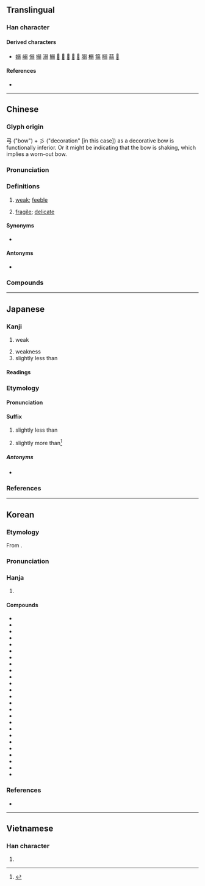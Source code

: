 {{character info}}
==Translingual==
{{stroke order|strokes=10}}

===Han character===
{{Han char|rn=57|rad=弓|as=07|sn=10|four=17127|canj=NMNIM|ids=⿰⿹弓冫⿹弓冫(GHTJ),⿰⿹弓⿱丿丿⿹弓⿱丿丿(KV)}}

====Derived characters====
* [[嫋]] [[嵶]] [[愵]] [[搦]] [[溺]] [[鰯]] [[𪝟]] [[𠺁]] [[𡎳]] [[𡲳]] [[𢞔]] [[䐞]] [[榒]] [[篛]] [[糑]] [[蒻]] [[𦩸]]

====References====
* {{Han ref|kx=0358.240|dkj=09791|dj=0675.170|hdz=20996.160|uh=5F31|ud=24369|bh=AE7A|bd=44666}}

----

==Chinese==
{{zh-forms|ss=⿹弓冫|alt=𢐅}}

===Glyph origin===
{{Han etym}}
弓 ("bow") + 彡 ("decoration" [in this case]) as a decorative bow is functionally inferior. Or it might be indicating that the bow is shaking, which implies a worn-out bow.

===Pronunciation===
{{zh-pron
|m=ruò
|m-s=
|c=joek6
|c-t=
|g=
|h=pfs=ngio̍k
|mb=ngiŏ̤
|md=iŏk
|mn=kh:jio̍h/qz,tp,xm:lio̍h/kh:jio̍k/qz,tp,xm:lio̍k/twvk,zz:jia̍k
|mn_note=jio̍h/lio̍h - vernacular; jio̍k/lio̍k/jia̍k - literary
|mn-t=riag8
|w=5zaq
|x=
|ma=y
|mc=y
|oc=y
|cat=a
}}

===Definitions===
{{zh-hanzi}}

# [[weak]]; [[feeble]]
#: {{zh-x|軟弱|weak, feeble}}
# [[fragile]]; [[delicate]]

====Synonyms====
* {{sense|weak}}
{{zh-syn-saurus|微弱}}

====Antonyms====
* {{sense|weak}} {{zh-l|強}}

===Compounds===
{{zh-der|弱肉強食|恃強凌弱|兼弱攻昧|恃強欺弱|弱項|幼弱|孱弱|弱者|單弱|弱化|以強陵弱|弱小|彊幹弱枝|弱兵|強弱懸殊|怯弱|不弱如|弱質|孤弱|弱酸|微弱|彊本弱末|強本弱枝|強弱|弱齡|弱點|弱翰|弱疾|弱水之隔|弱水三千|弱水|弱植|弱智|弱息|弱怯怯|弱喪|弱不禁風|弱不好弄|弱冠|力分勢弱|弱勢|力弱|弱視|又弱一個|弱柳扶風|弱笄|好弱|不弱|弱鹼|不弱似|以弱制強|危弱|削弱|不甘示弱|孅弱|倚強欺弱|倚強凌弱|弱不勝衣|嬌弱|強幹弱枝|扶傾濟弱|柔心弱骨|扶弱抑強|疲弱|瘦弱|文弱書生|懦弱|濟弱扶危|文弱|振弱除暴|積弱不振|攣弱|濟弱扶傾|神經衰弱|示弱|抑強扶弱|減弱|攜老扶弱|畏強凌弱|按彊助弱|濟弱鋤強|積弱|柔弱|沖弱|老弱|繁弱|薄弱|纖纖弱質|細弱|衰弱|違強陵弱|闇弱|面弱|虛弱|纖弱|老弱殘兵|輕塵弱草|軟弱無力|鋤強扶弱|蓬萊弱水|荏弱|苒弱|軟弱|羸弱|貧弱|脆弱|漸弱}}

{{zh-cat|Elementary}}

----

==Japanese==

===Kanji===
{{ja-kanji|grade=2|rs=弓07}}

# weak
#: {{antonyms|ja|強}}
# weakness
# slightly less than

====Readings====
{{ja-readings
|goon=にゃく
|kanon=じゃく
|kun=よわ-い, よわ-る, よわ-まる, よわ-める
}}

===Etymology===
{{ja-kanjitab|じゃく|yomi=o}}

====Pronunciation====
{{ja-pron|じゃく}}

====Suffix====
{{ja-pos|suffix|じゃく}}

# {{lb|ja|lengths of time}} slightly less than
#: {{ja-usex|１%[[時%間]]'''弱'''|いち%-じ%かん-'''じゃく'''|'''a little bit less than''' an hour}}
# {{lb|ja|proscribed}} slightly more than<ref>{{cite-web|url=https://www.nhk.or.jp/bunken/research/kotoba/20171001_3.html|title={{lang|ja|「1時間弱」は、1時間よりも長い？短い？}}|work={{w2|ja|NHK放送文化研究所}}|date=2017-10-01|author={{lang|ja|塩田雄大}}}}</ref>

=====Antonyms=====
* {{ja-r|強|-きょう}}

===References===
<references />

----

==Korean==

===Etymology===
From {{der|ko|ltc|-}} {{ltc-l|弱}}.

{{collapse|
* {{hanja-hunmong|ᅀᅣᆨ〮|zyák|雜語}}
* {{hanja-sinjeung|약|yak}}
|Historical readings
|bg=#FFFFFF}}

===Pronunciation===
{{ko-hanja-pron|약}}

===Hanja===
{{ko-hanja-search}}
{{ko-hanja|약하다|약할|약}}

# {{hanja form of|약|[[weak]]}}
#: {{ant|ko|強|tr={{m|ko|강}}}}

====Compounds====
{{der-top4|Compounds}}
* {{ko-l|약골|弱骨}}
* {{ko-l|약력|弱力}}
* {{ko-l|미약|微弱}}
* {{ko-l|약소|弱小}}
* {{ko-l|취약|脆弱}}
* {{ko-l|약시|弱視}}
* {{ko-l|나약|懦弱}}
* {{ko-l|약화|弱化}}
* {{ko-l|약자|弱者}}
* {{ko-l|쇠약|衰弱}}
* {{ko-l|강약|強弱}}
* {{ko-l|연약|軟弱}}
* {{ko-l|빈약|貧弱}}
* {{ko-l|약세|弱勢}}
* {{ko-l|허약|虛弱}}
* {{ko-l|병약|病弱}}
* {{ko-l|약체|弱體}}
* {{ko-l|내약|內弱}}
* {{ko-l|겁약|怯弱}}
* {{ko-l|약국|弱國}}
* {{ko-l|면약|綿弱}}
* {{ko-l|노약|老弱}}
* {{ko-l|약질|弱質}}
* {{ko-l|약점|[[weak point]]|弱點}}
* {{ko-l|억강부약|抑強扶弱}}
{{der-bottom}}

===References===
* {{R:hanjadoc|3192}}

----

==Vietnamese==

===Han character===
{{vi-readings|reading=nhược, ních|rs=弓07}}

# {{rfdef|vi|sort=弓07}}